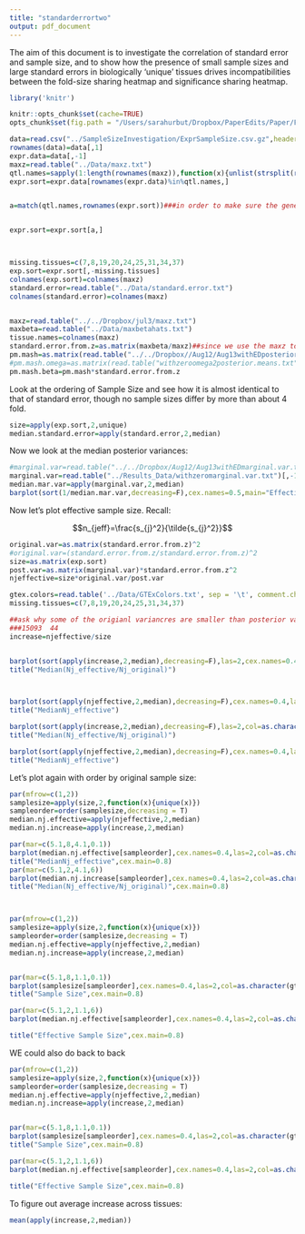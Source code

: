 ```yaml
---
title: "standarderrortwo"
output: pdf_document
---
```



The aim of this document is to investigate the correlation of standard error and sample size, and to show how the presence of small sample sizes and large standard errors in biologically 'unique' tissues drives incompatibilities between the fold-size sharing heatmap and significance sharing heatmap.

```r
library('knitr')

knitr::opts_chunk$set(cache=TRUE)
opts_chunk$set(fig.path = "/Users/sarahurbut/Dropbox/PaperEdits/Paper/Figures/") 

data=read.csv("../SampleSizeInvestigation/ExprSampleSize.csv.gz",header = T)
rownames(data)=data[,1]
expr.data=data[,-1]
maxz=read.table("../Data/maxz.txt")
qtl.names=sapply(1:length(rownames(maxz)),function(x){unlist(strsplit(rownames(maxz)[x], "[_]"))[[1]]})
expr.sort=expr.data[rownames(expr.data)%in%qtl.names,]


a=match(qtl.names,rownames(expr.sort))###in order to make sure the gene names are the same in both


expr.sort=expr.sort[a,]



missing.tissues=c(7,8,19,20,24,25,31,34,37)
exp.sort=expr.sort[,-missing.tissues]
colnames(exp.sort)=colnames(maxz)
standard.error=read.table("../Data/standard.error.txt")
colnames(standard.error)=colnames(maxz)


maxz=read.table("../../Dropbox/jul3/maxz.txt")
maxbeta=read.table("../Data/maxbetahats.txt")
tissue.names=colnames(maxz)
standard.error.from.z=as.matrix(maxbeta/maxz)##since we use the maxz to compute this model, we should use this standard error
pm.mash=as.matrix(read.table("../../Dropbox//Aug12/Aug13withEDposterior.means.txt")[,-1])
#pm.mash.omega=as.matrix(read.table("withzeroomega2posterior.means.txt")[,-1])
pm.mash.beta=pm.mash*standard.error.from.z

```

Look at the ordering of Sample Size and see how it is almost identical to that of standard error, though no sample sizes differ by more than about 4 fold. 

```r
size=apply(exp.sort,2,unique)
median.standard.error=apply(standard.error,2,median)
```



Now we look at the median posterior variances:
```r
#marginal.var=read.table("../../Dropbox/Aug12/Aug13withEDmarginal.var.txt")[,-1]
marginal.var=read.table("../Results_Data/withzeromarginal.var.txt")[,-1]
median.mar.var=apply(marginal.var,2,median)
barplot(sort(1/median.mar.var,decreasing=F),cex.names=0.5,main="Effective Sample Size: 1/MedianMarginalVariance",names=colnames(maxz)[order(1/median.mar.var,decreasing=F)],las=2)
```

Now let's plot effective sample size. Recall:

$$n_{jeff}=\frac{s_{j}^2}{\tilde{s_{j}^2}}$$

```r
original.var=as.matrix(standard.error.from.z)^2
#original.var=(standard.error.from.z/standard.error.from.z)^2
size=as.matrix(exp.sort)
post.var=as.matrix(marginal.var)*standard.error.from.z^2
njeffective=size*original.var/post.var

gtex.colors=read.table('../Data/GTExColors.txt', sep = '\t', comment.char = '')[-missing.tissues,2]
missing.tissues=c(7,8,19,20,24,25,31,34,37)

##ask why some of the origianl variancres are smaller than posterior variances, even though calculations are right (e.g. 16012, 44)
###15093  44
increase=njeffective/size


barplot(sort(apply(increase,2,median),decreasing=F),las=2,cex.names=0.4)
title("Median(Nj_effective/Nj_original)")



barplot(sort(apply(njeffective,2,median),decreasing=F),cex.names=0.4,las=2)
title("MedianNj_effective")

barplot(sort(apply(increase,2,median),decreasing=F),las=2,col=as.character(gtex.colors[order(apply(increase,2,median),decreasing=F)]))
title("Median(Nj_effective/Nj_original)")

barplot(sort(apply(njeffective,2,median),decreasing=F),cex.names=0.4,las=2,col=as.character(gtex.colors[order(apply(njeffective,2,median),decreasing=F)]))
title("MedianNj_effective")

```


Let's plot again with order by original sample size:
```r

par(mfrow=c(1,2))
samplesize=apply(size,2,function(x){unique(x)})
sampleorder=order(samplesize,decreasing = T)
median.nj.effective=apply(njeffective,2,median)
median.nj.increase=apply(increase,2,median)

par(mar=c(5.1,8,4.1,0.1))
barplot(median.nj.effective[sampleorder],cex.names=0.4,las=2,col=as.character(gtex.colors[sampleorder]),horiz = T)
title("MedianNj_effective",cex.main=0.8)
par(mar=c(5.1,2,4.1,6))
barplot(median.nj.increase[sampleorder],cex.names=0.4,las=2,col=as.character(gtex.colors[sampleorder]),horiz = T,names="",xlim=c(16,0))
title("Median(Nj_effective/Nj_original)",cex.main=0.8)



par(mfrow=c(1,2))
samplesize=apply(size,2,function(x){unique(x)})
sampleorder=order(samplesize,decreasing = T)
median.nj.effective=apply(njeffective,2,median)
median.nj.increase=apply(increase,2,median)


par(mar=c(5.1,8,1.1,0.1))
barplot(samplesize[sampleorder],cex.names=0.4,las=2,col=as.character(gtex.colors[sampleorder]),horiz = T,xlim=c(0,2000))
title("Sample Size",cex.main=0.8)

par(mar=c(5.1,2,1.1,6))
barplot(median.nj.effective[sampleorder],cex.names=0.4,las=2,col=as.character(gtex.colors[sampleorder]),horiz = T,names="",xlim=c(0,2000))

title("Effective Sample Size",cex.main=0.8)
```
WE could also do back to back


```r
par(mfrow=c(1,2))
samplesize=apply(size,2,function(x){unique(x)})
sampleorder=order(samplesize,decreasing = T)
median.nj.effective=apply(njeffective,2,median)
median.nj.increase=apply(increase,2,median)


par(mar=c(5.1,8,1.1,0.1))
barplot(samplesize[sampleorder],cex.names=0.4,las=2,col=as.character(gtex.colors[sampleorder]),horiz = T,xlim=c(2000,0))
title("Sample Size",cex.main=0.8)

par(mar=c(5.1,2,1.1,6))
barplot(median.nj.effective[sampleorder],cex.names=0.4,las=2,col=as.character(gtex.colors[sampleorder]),horiz = T,names="",xlim=c(0,2000))

title("Effective Sample Size",cex.main=0.8)


```

To figure out average increase across tissues:

```r
mean(apply(increase,2,median))
```

